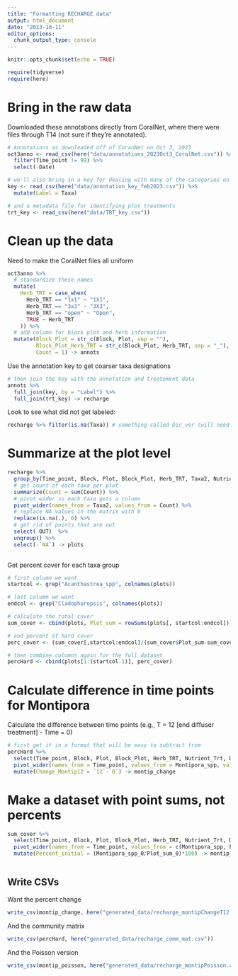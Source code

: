 ```yaml
---
title: "Formatting RECHARGE data"
output: html_document
date: "2023-10-11"
editor_options: 
  chunk_output_type: console
---
```


```r
knitr::opts_chunk$set(echo = TRUE)

require(tidyverse)
require(here)
```

# Bring in the raw data

Downloaded these annotations directly from CoralNet, where there were files through T14 (not sure if they're annotated).

```r
# Annotations as downloaded off of CoranNet on Oct 3, 2023
oct3anno <- read_csv(here("data/annotations_2023Oct3_CoralNet.csv")) %>% 
  filter(Time_point != 99) %>% 
  select(-Date)

# we'll also bring in a key for dealing with many of the categories on coralnet (this is all from Tom's awesome code)
key <- read_csv(here("data/annotation_key_feb2023.csv")) %>% 
  mutate(Label = Taxa)

# and a metadata file for identifying plot treatments
trt_key <- read_csv(here("data/TRT_key.csv"))
```

# Clean up the data

Need to make the CoralNet files all uniform

```r
oct3anno %>% 
  # standardize these names
  mutate(
    Herb_TRT = case_when(
      Herb_TRT == "1x1" ~ "1X1",
      Herb_TRT == "3x3" ~ "3X3",
      Herb_TRT == "open" ~ "Open",
      TRUE ~ Herb_TRT
    )) %>% 
  # add column for block plot and herb information
  mutate(Block_Plot = str_c(Block, Plot, sep = ""),
         Block_Plot_Herb_TRT = str_c(Block_Plot, Herb_TRT, sep = "_"),
         Count = 1) -> annots
```

Use the annotation key to get coarser taxa designations

```r
# then join the key with the annotation and treatement data
annots %>% 
  full_join(key, by = "Label") %>% 
  full_join(trt_key) -> recharge

```

Look to see what did not get labeled:

```r
recharge %>% filter(is.na(Taxa)) # something called Dic_ver (will need to ask about this if we move forward with this analysis)
```

# Summarize at the plot level

```r
recharge %>% 
  group_by(Time_point, Block, Plot, Block_Plot, Herb_TRT, Taxa2, Nutrient_Trt, Disturbance_Trt) %>% 
  # get count of each taxa per plot
  summarize(Count = sum(Count)) %>% 
  # pivot wider so each taxa gets a column
  pivot_wider(names_from = Taxa2, values_from = Count) %>% 
  # replace NA values in the matrix with 0
  replace(is.na(.), 0) %>% 
  # get rid of points that are out
  select(-OUT)  %>% 
  ungroup() %>% 
  select(-`NA`) -> plots
  
```

Get percent cover for each taxa group

```r
# first column we want
startcol <- grep("Acanthastrea_spp", colnames(plots))

# last column we want
endcol <- grep("Cladophoropsis", colnames(plots))

# calculate the total cover
sum_cover <- cbind(plots, Plot_sum = rowSums(plots[, startcol:endcol])) # looks about right--over 200 valid (not NA or out) points per plot

# and percent of hard cover
perc_cover <- (sum_cover[,startcol:endcol]/(sum_cover$Plot_sum-sum_cover$Sand)) * 100

# then combine columns again for the full dataset
percHard <- cbind(plots[1:(startcol-1)], perc_cover) 
```


# Calculate difference in time points for Montipora

Calculate the difference between time points (e.g., T = 12 [end diffuser treatment] - Time = 0)

```r
# first get it in a format that will be easy to subtract from
percHard %>% 
  select(Time_point, Block, Plot, Block_Plot, Herb_TRT, Nutrient_Trt, Disturbance_Trt, Montipora_spp) %>% 
  pivot_wider(names_from = Time_point, values_from = Montipora_spp, values_fill = 0) %>% 
  mutate(Change_Montip12 = `12`-`0`) -> montip_change

```

# Make a dataset with point sums, not percents

```r
sum_cover %>% 
  select(Time_point, Block, Plot, Block_Plot, Herb_TRT, Nutrient_Trt, Disturbance_Trt, Montipora_spp, Plot_sum) %>% 
  pivot_wider(names_from = Time_point, values_from = c(Montipora_spp, Plot_sum), values_fill = 0) %>% 
  mutate(Percent_initial = (Montipora_spp_0/Plot_sum_0)*100) -> montip_poisson
  
```


## Write CSVs

Want the percent change 

```r
write_csv(montip_change, here("generated_data/recharge_montipChangeT12.csv"))
```

And the community matrix

```r
write_csv(percHard, here("generated_data/recharge_comm_mat.csv"))
```

And the Poisson version

```r
write_csv(montip_poisson, here("generated_data/recharge_montipPoisson.csv"))
```

